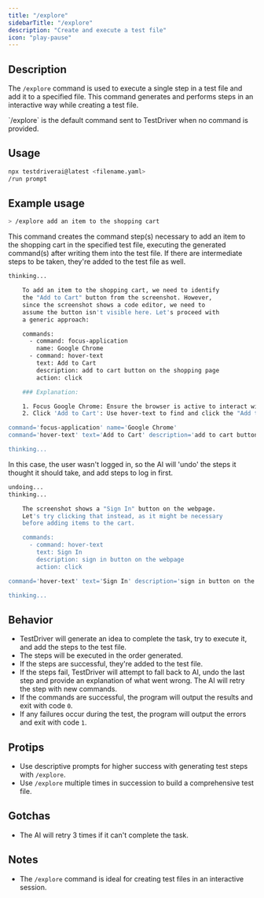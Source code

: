 ```yaml
---
title: "/explore"
sidebarTitle: "/explore"
description: "Create and execute a test file"
icon: "play-pause"
---
```


## Description

The `/explore` command is used to execute a single step in a test file and add it to a specified file. This command generates and performs steps in an interactive way while creating a test file.

<Tip>
  `/explore` is the default command sent to TestDriver when no command is
  provided.
</Tip>

## Usage

```bash
npx testdriverai@latest <filename.yaml>
/run prompt
```

## Example usage

```bash
> /explore add an item to the shopping cart
```

This command creates the command step(s) necessary to add an item to the shopping cart in the specified test file, executing the generated command(s) after writing them into the test file. If there are intermediate steps to be taken, they're added to the test file as well.

```bash
thinking...

    To add an item to the shopping cart, we need to identify
    the "Add to Cart" button from the screenshot. However,
    since the screenshot shows a code editor, we need to
    assume the button isn't visible here. Let's proceed with
    a generic approach:

    commands:
      - command: focus-application
        name: Google Chrome
      - command: hover-text
        text: Add to Cart
        description: add to cart button on the shopping page
        action: click

    ### Explanation:

    1. Focus Google Chrome: Ensure the browser is active to interact with the shopping page.
    2. Click 'Add to Cart': Use hover-text to find and click the "Add to Cart" button, assuming it's present on the shopping page.

command='focus-application' name='Google Chrome'
command='hover-text' text='Add to Cart' description='add to cart button on the shopping page' action='click'

thinking...
```

In this case, the user wasn't logged in, so the AI will 'undo' the steps it thought it should take, and add steps to log in first.

```bash
undoing...
thinking...

    The screenshot shows a "Sign In" button on the webpage.
    Let's try clicking that instead, as it might be necessary
    before adding items to the cart.

    commands:
      - command: hover-text
        text: Sign In
        description: sign in button on the webpage
        action: click

command='hover-text' text='Sign In' description='sign in button on the webpage' action='click'

thinking...
```

## Behavior

- TestDriver will generate an idea to complete the task, try to execute it, and add the steps to the test file.
- The steps will be executed in the order generated.
- If the steps are successful, they're added to the test file.
- If the steps fail, TestDriver will attempt to fall back to AI, undo the last step and provide an explanation of what went wrong. The AI will retry the step with new commands.
- If the commands are successful, the program will output the results and exit with code `0`.
- If any failures occur during the test, the program will output the errors and exit with code `1`.

## Protips

- Use descriptive prompts for higher success with generating test steps with `/explore`.
- Use `/explore` multiple times in succession to build a comprehensive test file.

## Gotchas

- The AI will retry 3 times if it can't complete the task.

## Notes

- The `/explore` command is ideal for creating test files in an interactive session.
